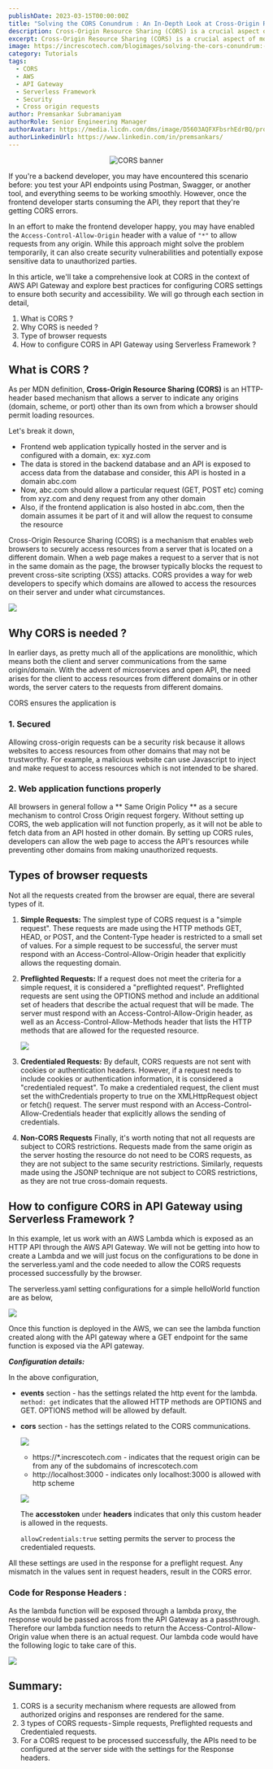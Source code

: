 ```yaml
---
publishDate: 2023-03-15T00:00:00Z
title: "Solving the CORS Conundrum : An In-Depth Look at Cross-Origin Resource Sharing"
description: Cross-Origin Resource Sharing (CORS) is a crucial aspect of modern web development, but it can also be a source of frustration for developers. This comprehensive guide will provide you with a deep understanding of CORS, including its security implications, its necessity, and how to configure it in API Gateway using the Serverless Framework. By understanding the nuances of CORS, developers can enable secure, efficient cross-domain requests and ensure a seamless user experience.
excerpt: Cross-Origin Resource Sharing (CORS) is a crucial aspect of modern web development, but it can also be a source of frustration for developers. This article offers a comprehensive overview of CORS, including its various types, its security implications, and practical instructions for configuring it in API Gateway using the Serverless Framework.
image: https://increscotech.com/blogimages/solving-the-cors-conundrum:-an-in-depth-look-at-cross-origin-resource-sharing-1.png
category: Tutorials
tags:
  - CORS
  - AWS
  - API Gateway
  - Serverless Framework
  - Security
  - Cross origin requests
author: Premsankar Subramaniyam
authorRole: Senior Engineering Manager
authorAvatar: https://media.licdn.com/dms/image/D5603AQFXFbsrhEdrBQ/profile-displayphoto-shrink_400_400/0/1679907006012?e=1685577600&v=beta&t=NVevuxrLl-Bmkqe5mPnjXI_W44OzJGOjcS93VXtC_OU
authorLinkedinUrl: https://www.linkedin.com/in/premsankars/
---
```



<p align="center">
  <img src="https://increscotech.com/blogimages/solving-the-cors-conundrum:-an-in-depth-look-at-cross-origin-resource-sharing-1.png" alt="CORS banner"/>
</p>

If you're a backend developer, you may have encountered this scenario before: you test your API endpoints using Postman, Swagger, or another tool, and everything seems to be working smoothly. However, once the frontend developer starts consuming the API, they report that they're getting CORS errors.

In an effort to make the frontend developer happy, you may have enabled the `Access-Control-Allow-Origin` header with a value of `"*"` to allow requests from any origin. While this approach might solve the problem temporarily, it can also create security vulnerabilities and potentially expose sensitive data to unauthorized parties.

In this article, we'll take a comprehensive look at CORS in the context of AWS API Gateway and explore best practices for configuring CORS settings to ensure both security and accessibility. We will go through each section in detail,

1.  What is CORS ?
2.  Why CORS is needed ?
3.  Type of browser requests
4.  How to configure CORS in API Gateway using Serverless Framework ?

## What is CORS ?

As per MDN definition,
**Cross-Origin Resource Sharing (CORS)** is an HTTP-header based mechanism that allows a server to indicate any origins (domain, scheme, or port) other than its own from which a browser should permit loading resources.

Let's break it down,

- Frontend web application typically hosted in the server and is configured with a domain, ex: xyz.com
- The data is stored in the backend database and an API is exposed to access data from the database and consider, this API is hosted in a domain abc.com
- Now, abc.com should allow a particular request (GET, POST etc) coming from xyz.com and deny request from any other domain
- Also, if the frontend application is also hosted in abc.com, then the domain assumes it be part of it and will allow the request to consume the resource

Cross-Origin Resource Sharing (CORS) is a mechanism that enables web browsers to securely access resources from a server that is located on a different domain. When a web page makes a request to a server that is not in the same domain as the page, the browser typically blocks the request to prevent cross-site scripting (XSS) attacks. CORS provides a way for web developers to specify which domains are allowed to access the resources on their server and under what circumstances.

![](https://increscotech.com/blogimages/solving-the-cors-conundrum:-an-in-depth-look-at-cross-origin-resource-sharing-2.png)

## Why CORS is needed ?

In earlier days, as pretty much all of the applications are monolithic, which means both the client and server communications from the same origin/domain. With the advent of microservices and open API, the need arises for the client to access resources from different domains or in other words, the server caters to the requests from different domains.

CORS ensures the application is

### 1. Secured

Allowing cross-origin requests can be a security risk because it allows websites to access resources from other domains that may not be trustworthy. For example, a malicious website can use Javascript to inject and make request to access resources which is not intended to be shared.

### 2. Web application functions properly

All browsers in general follow a ** Same Origin Policy ** as a secure mechanism to control Cross Origin request forgery. Without setting up CORS, the web application will not function properly, as it will not be able to fetch data from an API hosted in other domain. By setting up CORS rules, developers can allow the web page to access the API's resources while preventing other domains from making unauthorized requests.

## Types of browser requests

Not all the requests created from the browser are equal, there are several types of it.

1. **Simple Requests:**
   The simplest type of CORS request is a "simple request". These requests are made using the HTTP methods GET, HEAD, or POST, and the Content-Type header is restricted to a small set of values. For a simple request to be successful, the server must respond with an Access-Control-Allow-Origin header that explicitly allows the requesting domain.
2. **Preflighted Requests:**
   If a request does not meet the criteria for a simple request, it is considered a "preflighted request". Preflighted requests are sent using the OPTIONS method and include an additional set of headers that describe the actual request that will be made. The server must respond with an Access-Control-Allow-Origin header, as well as an Access-Control-Allow-Methods header that lists the HTTP methods that are allowed for the requested resource.

   ![](https://increscotech.com/blogimages/solving-the-cors-conundrum:-an-in-depth-look-at-cross-origin-resource-sharing-3.png)

3. **Credentialed Requests:**
   By default, CORS requests are not sent with cookies or authentication headers. However, if a request needs to include cookies or authentication information, it is considered a "credentialed request". To make a credentialed request, the client must set the withCredentials property to true on the XMLHttpRequest object or fetch() request. The server must respond with an Access-Control-Allow-Credentials header that explicitly allows the sending of credentials.
4. **Non-CORS Requests**
   Finally, it's worth noting that not all requests are subject to CORS restrictions. Requests made from the same origin as the server hosting the resource do not need to be CORS requests, as they are not subject to the same security restrictions. Similarly, requests made using the JSONP technique are not subject to CORS restrictions, as they are not true cross-domain requests.

## How to configure CORS in API Gateway using Serverless Framework ?

In this example, let us work with an AWS Lambda which is exposed as an HTTP API through the AWS API Gateway. We will not be getting into how to create a Lambda and we will just focus on the configurations to be done in the serverless.yaml and the code needed to allow the CORS requests processed successfully by the browser.

The serverless.yaml setting configurations for a simple helloWorld function are as below,

![](https://increscotech.com/blogimages/solving-the-cors-conundrum:-an-in-depth-look-at-cross-origin-resource-sharing-4.png)

Once this function is deployed in the AWS, we can see the lambda function created along with the API gateway where a GET endpoint for the same function is exposed via the API gateway.

**_Configuration details:_**

In the above configuration,

- **events** section - has the settings related the http event for the lambda.
  `method: get` indicates that the allowed HTTP methods are OPTIONS and GET. OPTIONS method will be allowed by default.
- **cors** section - has the settings related to the CORS communications.

  ![](https://increscotech.com/blogimages/solving-the-cors-conundrum:-an-in-depth-look-at-cross-origin-resource-sharing-5.png)

  - https://\*.increscotech.com - indicates that the request origin can be from any of the subdomains of increscotech.com
  - http://localhost:3000 - indicates only localhost:3000 is allowed with http scheme

  ![](https://increscotech.com/blogimages/solving-the-cors-conundrum:-an-in-depth-look-at-cross-origin-resource-sharing-6.png)

  The **accesstoken** under **headers** indicates that only this custom header is allowed in the requests.

  `allowCredentials:true` setting permits the server to process the credentialed requests.

All these settings are used in the response for a preflight request. Any mismatch in the values sent in request headers, result in the CORS error.

### Code for Response Headers :

As the lambda function will be exposed through a lambda proxy, the response would be passed across from the API Gateway as a passthrough. Therefore our lambda function needs to return the Access-Control-Allow-Origin value when there is an actual request. Our lambda code would have the following logic to take care of this.

![](https://increscotech.com/blogimages/solving-the-cors-conundrum:-an-in-depth-look-at-cross-origin-resource-sharing-7.png)

## Summary:

1. CORS is a security mechanism where requests are allowed from authorized origins and responses are rendered for the same.
2. 3 types of CORS requests - Simple requests, Preflighted requests and Credentialed requests.
3. For a CORS request to be processed successfully, the APIs need to be configured at the server side with the settings for the Response headers.
